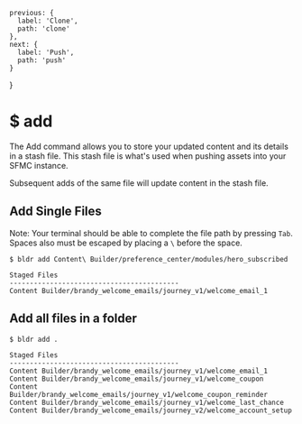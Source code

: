 
    previous: {
      label: 'Clone',
      path: 'clone'
    },
    next: {
      label: 'Push',
      path: 'push'
    }
  }

# $ add

The Add command allows you to store your updated content and its details in a stash file. This stash file is what's used when pushing assets into your SFMC instance.

Subsequent adds of the same file will update content in the stash file.


## Add Single Files
Note: Your terminal should be able to complete the file path by pressing `Tab`. Spaces also must be escaped by placing a `\` before the space.

```
$ bldr add Content\ Builder/preference_center/modules/hero_subscribed

Staged Files          
------------------------------------------
Content Builder/brandy_welcome_emails/journey_v1/welcome_email_1 
```

## Add all files in a folder

```
$ bldr add .

Staged Files          
------------------------------------------
Content Builder/brandy_welcome_emails/journey_v1/welcome_email_1                                                      
Content Builder/brandy_welcome_emails/journey_v1/welcome_coupon                                                     
Content Builder/brandy_welcome_emails/journey_v1/welcome_coupon_reminder                                                  
Content Builder/brandy_welcome_emails/journey_v1/welcome_last_chance                                             
Content Builder/brandy_welcome_emails/journey_v2/welcome_account_setup  
```

<br />
